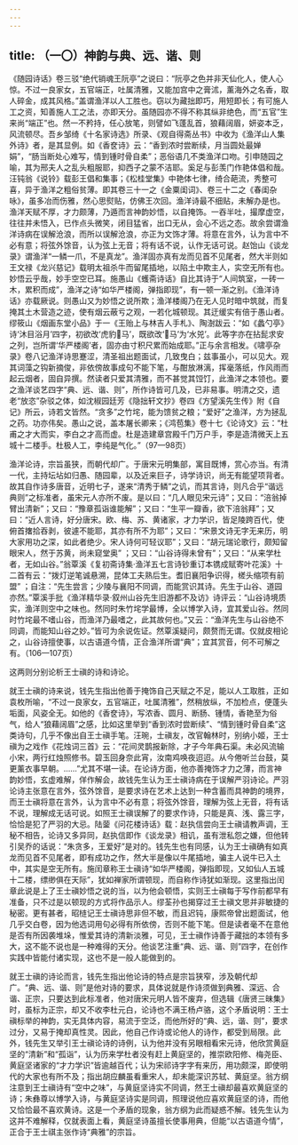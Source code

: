 ```yaml
---
---
---
```

title: （一〇）神韵与典、远、谐、则
---




《随园诗话》卷三驳“绝代销魂王阮亭”之说曰：“阮亭之色并非天仙化人，使人心惊。不过一良家女，五官端正，吐属清雅，又能加宫中之膏沭，薰海外之名香，取人碎金，成其风格。”盖谓渔洋以人工胜也。窃以为藏拙即巧，用短即长；有可施人工之资，知善施人工之法，亦即天分。虽随园亦不得不称其纵非绝色，而“五官”生来尚“端正”也。然一不矜持，任心放笔，则譬如飞蓬乱首，狼藉阔眉，妍姿本乏，风流顿尽。吾乡邹绮《十名家诗选》所录、《观自得斋丛书》中收为《渔洋山人集外诗》者，是其显例。如《香奁诗》云：“香到浓时尝断续，月当圆处最婵娟”，“肠当断处心难写，情到锺时骨自柔”；恶俗语几不类渔洋口吻。引申随园之喻，其为邢夫人之乱头粗服耶，抑西子之蒙不洁耶。奚足与彭羡门作艳体倡和哉。汪钝翁《说铃》载彭王倡和集事；《松桂堂集》中艳体七律，绮合葩流，秀整可喜，异于渔洋之粗俗贫薄。即其卷三十一之《金粟闺词》、卷三十二之《春闺杂咏》，虽多冶而伤雅，然心思熨贴，仿佛王次回。渔洋诗最不细贴，未解办是也。渔洋天赋不厚，才力颇薄，乃遁而言神韵妙悟，以自掩饰。一吞半吐，撮摩虚空，往往并未悟入，已作点头微笑，闭目猛省，出口无从，会心不远之态。故余尝谓渔洋诗病在误解沧浪，而所以误解沧浪，亦正为文饰才薄。将意在言外，认为言中不必有意；将弦外馀音，认为弦上无音；将有话不说，认作无话可说。赵饴山《谈龙录》谓渔洋“一鳞一爪，不是真龙”。渔洋固亦真有龙而见首不见尾者，然大半则如王文禄《龙兴慈记》载明太祖杀牛而留尾插地，以陷土中欺主人，实空无所有也。妙悟云乎哉，妙手空空已耳。施愚山《蠖斋诗话》自比其诗于“人间筑室，一砖一木，累积而成”，渔洋之诗“如华严楼阁，弹指即现”，有一顿一渐之别。《渔洋诗话》亦载厥说。则愚山又为妙悟之说所欺；渔洋楼阁乃在无人见时暗中筑就，而复掩其土木营造之迹，使有烟云蔽亏之观，一若化城顿现。其迂缓实有倍于愚山者。缪筱山《烟画东堂小品》于一《王贻上与林吉人手札》、陶澍跋云：“如《蠡勺亭》诗‘沐目浴月’四字，初欲改‘虎豹𩣡马’，既欲改‘𩣡马’为‘水兕’。此等字亦在拈髭求安之列，岂所谓‘华严楼阁’者，固亦由寸积尺累而始成耶。”正与余言相发。《啸亭杂录》卷八记渔洋诗思蹇涩，清圣祖出题面试，几致曳白；兹事虽小，可以见大。观其词藻之钩新摘俊，非依傍故事成句不能下笔，与酣放淋漓，挥毫落纸，作风雨而起云烟者，固自异撰。然读者只爱其清雅，而不甚觉其饾饤，此渔洋之本领也。要之渔洋谈艺四字“典、远、谐、则”，所作诗皆可几及，已非易事。明清之交，遗老“放恣”杂驳之体，如沈椒园廷芳《隐拙轩文抄》卷四《方望溪先生传》附《自记》所云，诗若文皆然。“贪多”之竹垞，能为馈贫之粮；“爱好”之渔洋，方为拯乱之药。功亦伟矣。愚山之说，盖本屠长卿来；《鸿苞集》卷十七《论诗文》云：“杜甫之才大而实，李白之才高而虚。杜是造建章宫殿千门万户手，李是造清微天上五城十二楼手。杜极人工，李纯是气化。”（97—98页）

渔洋论诗，宗旨虽狭，而朝代却广。于唐宋元明集部，寓目既博，赏心亦当。有清一代，主持坛坫如归愚、随园辈，以及近来巨子，诗学诗识，尚无有能望项背者。故其自作诗多唐音，近明七子，遂来“清秀于鳞”之讥，而其言诗，则凡合乎“谐远典则”之标准者，虽宋元人亦所不废。是以曰：“几人眼见宋元诗”；又曰：“涪翁掉臂出清新”；又曰：“豫章孤诣谁能解”；又曰：“生平一瓣香，欲下涪翁拜”；又曰：“近人言诗，好分唐宋。欧、梅、苏、黄诸家，才力学识，皆足陵跨百代，使俯首撦拾吞剥，彼遽不能耶，其亦有所不为耶”；又曰：“宋景文诗无字无来历，明大家用功之深，如此者绝少。宋人诗何可轻议耶”；又曰：“胡元瑞论歌行，颇知留眼宋人，然于苏黄，尚未窥堂奥” ；又曰：“山谷诗得未曾有”；又曰：“从来学杜者，无如山谷。”翁覃溪《复初斋诗集·渔洋五七言诗钞重订本镌成赋寄叶花溪》十二首有云：“拨灯逆笔诚悬溯，昆体工夫熟后生。耆旧襄阳争识得，槎头缩项有前盟” ；自注：“先生尝言；少陵与襄阳不同调，而能赏识其诗。先生于山谷、道园亦然。”覃溪手批《渔洋精华录·叙州山谷先生旧游都不及访》诗评云：“山谷诗境质实，渔洋则空中之味也。然同时朱竹垞学最博，全以博学入诗，宜其爱山谷。然同时竹垞最不嗜山谷，而渔洋乃最嗜之，此其故何也。”又云：“渔洋先生与山谷绝不同调，而能知山谷之妙。”皆可为余说佐证。然覃溪疑问，颇赘而无谓。仅就皮相论之，山谷诗擅使事，以古语道今情，正合渔洋所谓“典”；宜其赏音，何不可解之有。（106—107页）

这两则分别论析王士禛的诗和诗论。

就王士禛的诗来说，钱先生指出他善于掩饰自己天赋之不足，能以人工取胜，正如袁枚所喻，“不过一良家女，五官端正，吐属清雅”，然稍放纵，不加检点，便蓬头垢面，风姿全无。如他的《香奁诗》，写浓香、圆月、断肠、锺情，香艳至为俗气，给人“狼藉阔眉”之感，比如这里举到“香到浓时尝断续”、“情到锺时骨自柔”这类诗句，几乎不像出自王士禛手笔。汪琬，士禛友，改官翰林时，别纳小姬，王士禛为之戏作《花烛词三首》云：“花间灵鹊报新除，才子今年典石渠。未必风流输小宋，两行红烛照修书。碧玉回身奈此宵，汝南鸡唤夜迢迢。从今倦听兰台鼓，莫更薰衣事早朝。……”尤其不堪一读。在论诗方面，他亦善掩饰才力之薄，而言神韵妙悟，玄虚难解，佯作解会，故钱先生认为王士禛诗病在于误解严羽诗论。严羽论诗主张意在言外，弦外馀音，是要求诗在艺术上达到一种含蓄而具神韵的境界，而王士禛将意在言外，认为言中不必有意；将弦外馀音，理解为弦上无音，将有话不说，理解成无话可说。如照王士禛误解了的要求作诗，只能是真、浅、露三字，恰恰是犯了严羽的大忌。陆蓥《问花楼诗话》载：赵执信尝向王士禛请教声调，王秘不相告，论诗又多异同，赵执信即作《谈龙录》相讥，虽有泄私怨之嫌，但他转引吴乔的话说：“朱贪多，王爱好”是对的。钱先生也有同感，认为王士禛确有如真龙而见首不见尾者，即有成功之作，然大半是像以牛尾插地，骗主人说牛已入土中，其实是空无所有。施闰章称王士禛诗“如华严楼阁，弹指即现，又如仙人五城十二楼，缥缈俱在天际”，犹如禅家所谓顿现，而自称作诗犹如渐现。这里指出闰章此说是上了王士禛妙悟之说的当，以为他会顿悟，实则王士禛每于写作前都早有准备，只不过是以顿现的方式将作品示人。缪荃孙也揭穿过王士禛文思并非敏捷的秘密。更有甚者，昭梿记王士禛诗思非但不敏，而且迟钝，康熙帝曾出题面试，他几乎交白卷，因为他选词用句必得有所依傍，否则不能下笔。但是读者毫不在意他是否有所因袭堆垛，惟爱其诗的清新淡雅，可见，王士禛作诗善于藏拙的本领有多大，这不能不说也是一种难得的天分。他谈艺注重“典、远、谐、则”四字，在创作实践中皆能付诸实现，这也不是一般人能做到的。

就王士禛的诗论而言，钱先生指出他论诗的特点是宗旨狭窄，涉及朝代却广。“典、远、谐、则”是他对诗的要求，具体说就是作诗须做到典雅、深远、合谐、正宗，只要达到此标准者，他对唐宋元明人皆不废弃，但选辑《唐贤三昧集》时，虽标为正宗，却又不收李杜元白，论诗也不满王杨卢骆，这个矛盾说明：王士禛标举的神韵，实无具体内容，易流于空泛，而他所好的“典、远，谐、则”，要求过分，又易于掩却真性灵。因此，他自己作诗或论他人的诗作，都受到局限。此外，钱先生又举引王士禛论诗的诗例，认为他并没有另眼相看宋元诗，他欣赏黄庭坚的“清新”和“孤诣”，认为历来学杜者没有赶上黄庭坚的，推崇欧阳修、梅尧臣、黄庭坚诸家的“才力学识”皆逾越百代；认为宋祁诗字字有来历，用功颇深，即使明代的大家也有所不及；指出胡应麟虽看重宋人，却未能深识苏轼、黄庭坚。翁方纲注意到王士禛诗有“空中之味”，与黄庭坚诗实不同调，然王士禛却最喜欢黄庭坚的诗；朱彝尊以博学入诗，与黄庭坚诗实是同调，照理说他应喜欢黄庭坚的诗，而他又恰恰最不喜欢黄诗。这是一个矛盾的现象，翁方纲为此而疑惑不解。钱先生认为这并不难解释，仅就表面上看，黄庭坚诗虽擅长使事用典，但能“以古语道今情”，正合于王士祺主张作诗“典雅”的宗旨。